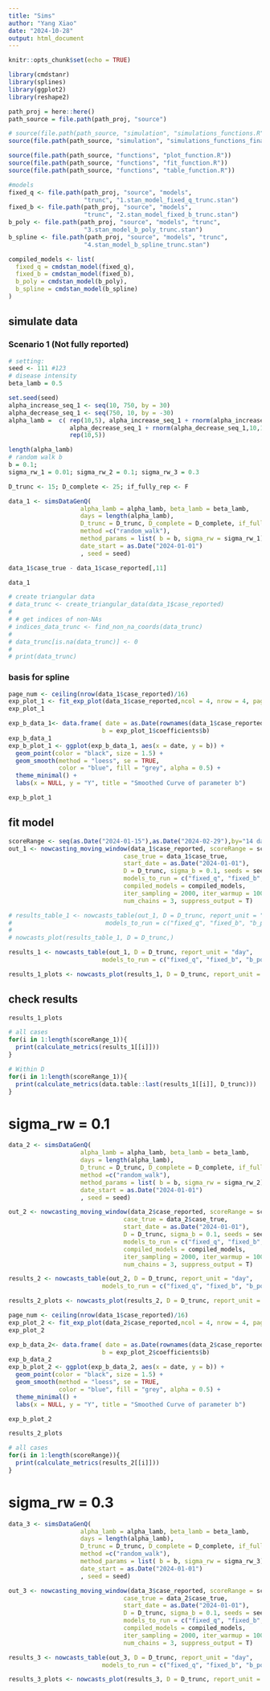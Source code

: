 ```yaml
---
title: "Sims"
author: "Yang Xiao"
date: "2024-10-28"
output: html_document
---
```


```r
knitr::opts_chunk$set(echo = TRUE)

library(cmdstanr)
library(splines)
library(ggplot2)
library(reshape2)
```


```r
path_proj = here::here()
path_source = file.path(path_proj, "source")

# source(file.path(path_source, "simulation", "simulations_functions.R"))
source(file.path(path_source, "simulation", "simulations_functions_final.R"))

source(file.path(path_source, "functions", "plot_function.R"))
source(file.path(path_source, "functions", "fit_function.R"))
source(file.path(path_source, "functions", "table_function.R"))
```

```r
#models
fixed_q <- file.path(path_proj, "source", "models",
                     "trunc", "1.stan_model_fixed_q_trunc.stan")
fixed_b <- file.path(path_proj, "source", "models",
                     "trunc", "2.stan_model_fixed_b_trunc.stan")
b_poly <- file.path(path_proj, "source", "models", "trunc",
                     "3.stan_model_b_poly_trunc.stan")
b_spline <- file.path(path_proj, "source", "models", "trunc",
                     "4.stan_model_b_spline_trunc.stan")

compiled_models <- list(
  fixed_q = cmdstan_model(fixed_q),
  fixed_b = cmdstan_model(fixed_b),
  b_poly = cmdstan_model(b_poly),
  b_spline = cmdstan_model(b_spline)
)
```


## simulate data

### Scenario 1 (Not fully reported)
```r

# setting:
seed <- 111 #123
# disease intensity
beta_lamb = 0.5

set.seed(seed)
alpha_increase_seq_1 <- seq(10, 750, by = 30)
alpha_decrease_seq_1 <- seq(750, 10, by = -30)
alpha_lamb =  c( rep(10,5), alpha_increase_seq_1 + rnorm(alpha_increase_seq_1,10,10), 
                 alpha_decrease_seq_1 + rnorm(alpha_decrease_seq_1,10,10),
                 rep(10,5))

length(alpha_lamb)
# random walk b
b = 0.1; 
sigma_rw_1 = 0.01; sigma_rw_2 = 0.1; sigma_rw_3 = 0.3

D_trunc <- 15; D_complete <- 25; if_fully_rep <- F

data_1 <- simsDataGenQ(
                    alpha_lamb = alpha_lamb, beta_lamb = beta_lamb,
                    days = length(alpha_lamb), 
                    D_trunc = D_trunc, D_complete = D_complete, if_fully_reported = if_fully_rep,
                    method =c("random_walk"),
                    method_params = list( b = b, sigma_rw = sigma_rw_1),
                    date_start = as.Date("2024-01-01") 
                    , seed = seed)

data_1$case_true - data_1$case_reported[,11]

data_1

# create triangular data
# data_trunc <- create_triangular_data(data_1$case_reported)
# 
# # get indices of non-NAs
# indices_data_trunc <- find_non_na_coords(data_trunc)
# 
# data_trunc[is.na(data_trunc)] <- 0
# 
# print(data_trunc)
```

### basis for spline

```r
page_num <- ceiling(nrow(data_1$case_reported)/16)
exp_plot_1 <- fit_exp_plot(data_1$case_reported,ncol = 4, nrow = 4, page = c(1:page_num), if_fit = T)
exp_plot_1
```

```r
exp_b_data_1<- data.frame( date = as.Date(rownames(data_1$case_reported)),
                          b = exp_plot_1$coefficients$b)
exp_b_data_1
exp_b_plot_1 <- ggplot(exp_b_data_1, aes(x = date, y = b)) +
  geom_point(color = "black", size = 1.5) +       
  geom_smooth(method = "loess", se = TRUE,        
              color = "blue", fill = "grey", alpha = 0.5) +
  theme_minimal() +
  labs(x = NULL, y = "Y", title = "Smoothed Curve of parameter b")

exp_b_plot_1
```


## fit model
```r
scoreRange <- seq(as.Date("2024-01-15"),as.Date("2024-02-29"),by="14 day")
out_1 <- nowcasting_moving_window(data_1$case_reported, scoreRange = scoreRange, 
                                case_true = data_1$case_true,
                                start_date = as.Date("2024-01-01"),
                                D = D_trunc, sigma_b = 0.1, seeds = seed,
                                models_to_run = c("fixed_q", "fixed_b", "b_poly","b_spline"),
                                compiled_models = compiled_models,
                                iter_sampling = 2000, iter_warmup = 1000, refresh = 0,
                                num_chains = 3, suppress_output = T)

# results_table_1 <- nowcasts_table(out_1, D = D_trunc, report_unit = "day", 
#                          models_to_run = c("fixed_q", "fixed_b", "b_poly", "b_spline"))
# 
# nowcasts_plot(results_table_1, D = D_trunc,)

results_1 <- nowcasts_table(out_1, D = D_trunc, report_unit = "day", 
                          models_to_run = c("fixed_q", "fixed_b", "b_poly", "b_spline"))

results_1_plots <- nowcasts_plot(results_1, D = D_trunc, report_unit = "day")
```


## check results
```r
results_1_plots
```

```r
# all cases
for(i in 1:length(scoreRange_1)){
  print(calculate_metrics(results_1[[i]]))
}
```

```r
# Within D
for(i in 1:length(scoreRange_1)){
  print(calculate_metrics(data.table::last(results_1[[i]], D_trunc)))
}
```


# sigma_rw = 0.1

```r
data_2 <- simsDataGenQ(
                    alpha_lamb = alpha_lamb, beta_lamb = beta_lamb,
                    days = length(alpha_lamb), 
                    D_trunc = D_trunc, D_complete = D_complete, if_fully_reported = if_fully_rep,
                    method =c("random_walk"),
                    method_params = list( b = b, sigma_rw = sigma_rw_2),
                    date_start = as.Date("2024-01-01") 
                    , seed = seed)

out_2 <- nowcasting_moving_window(data_2$case_reported, scoreRange = scoreRange, 
                                case_true = data_2$case_true,
                                start_date = as.Date("2024-01-01"),
                                D = D_trunc, sigma_b = 0.1, seeds = seed,
                                models_to_run = c("fixed_q", "fixed_b", "b_poly","b_spline"),
                                compiled_models = compiled_models,
                                iter_sampling = 2000, iter_warmup = 1000, refresh = 0,
                                num_chains = 3, suppress_output = T)

results_2 <- nowcasts_table(out_2, D = D_trunc, report_unit = "day", 
                          models_to_run = c("fixed_q", "fixed_b", "b_poly", "b_spline"))

results_2_plots <- nowcasts_plot(results_2, D = D_trunc, report_unit = "day")
```

```r
page_num <- ceiling(nrow(data_1$case_reported)/16)
exp_plot_2 <- fit_exp_plot(data_2$case_reported,ncol = 4, nrow = 4, page = c(1:page_num), if_fit = T)
exp_plot_2
```

```r
exp_b_data_2<- data.frame( date = as.Date(rownames(data_2$case_reported)),
                          b = exp_plot_2$coefficients$b)
exp_b_data_2
exp_b_plot_2 <- ggplot(exp_b_data_2, aes(x = date, y = b)) +
  geom_point(color = "black", size = 1.5) +       
  geom_smooth(method = "loess", se = TRUE,        
              color = "blue", fill = "grey", alpha = 0.5) +
  theme_minimal() +
  labs(x = NULL, y = "Y", title = "Smoothed Curve of parameter b")

exp_b_plot_2
```


```r
results_2_plots
```

```r
# all cases
for(i in 1:length(scoreRange)){
  print(calculate_metrics(results_2[[i]]))
}
```

# sigma_rw = 0.3

```r
data_3 <- simsDataGenQ(
                    alpha_lamb = alpha_lamb, beta_lamb = beta_lamb,
                    days = length(alpha_lamb), 
                    D_trunc = D_trunc, D_complete = D_complete, if_fully_reported = if_fully_rep,
                    method =c("random_walk"),
                    method_params = list( b = b, sigma_rw = sigma_rw_3),
                    date_start = as.Date("2024-01-01") 
                    , seed = seed)

out_3 <- nowcasting_moving_window(data_3$case_reported, scoreRange = scoreRange, 
                                case_true = data_2$case_true,
                                start_date = as.Date("2024-01-01"),
                                D = D_trunc, sigma_b = 0.1, seeds = seed,
                                models_to_run = c("fixed_q", "fixed_b", "b_poly","b_spline"),
                                compiled_models = compiled_models,
                                iter_sampling = 2000, iter_warmup = 1000, refresh = 0,
                                num_chains = 3, suppress_output = T)

results_3 <- nowcasts_table(out_3, D = D_trunc, report_unit = "day", 
                          models_to_run = c("fixed_q", "fixed_b", "b_poly", "b_spline"))

results_3_plots <- nowcasts_plot(results_3, D = D_trunc, report_unit = "day")
```